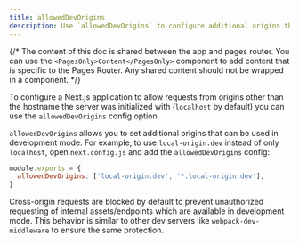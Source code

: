 ```yaml
---
title: allowedDevOrigins
description: Use `allowedDevOrigins` to configure additional origins that can request the dev server.
---
```


{/* The content of this doc is shared between the app and pages router. You can use the `<PagesOnly>Content</PagesOnly>` component to add content that is specific to the Pages Router. Any shared content should not be wrapped in a component. */}

To configure a Next.js application to allow requests from origins other than the hostname the server was initialized with (`localhost` by default) you can use the `allowedDevOrigins` config option.

`allowedDevOrigins` allows you to set additional origins that can be used in development mode. For example, to use `local-origin.dev` instead of only `localhost`, open `next.config.js` and add the `allowedDevOrigins` config:

```js filename="next.config.js"
module.exports = {
  allowedDevOrigins: ['local-origin.dev', '*.local-origin.dev'],
}
```

Cross-origin requests are blocked by default to prevent unauthorized requesting of internal assets/endpoints which are available in development mode. This behavior is similar to other dev servers like `webpack-dev-middleware` to ensure the same protection.

